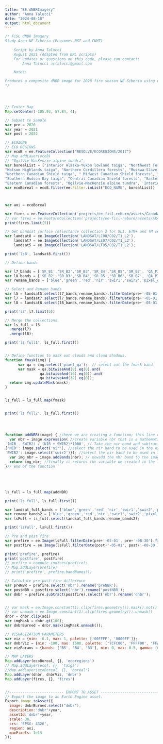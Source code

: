 ```yaml
---
title: "EE:dNBRImagery"
author: "Anna Talucci"
date: "2024-08-18"
output: html_document
---
```



```js
/* FiSL dNBR Imagery
Study Area NE Siberia (Ecozones NST and CKMT)
    
    Script by Anna Talucci  
    August 2021 (Adapted from ERL scripts)
    For updates or questions on this code, please can contact:  
        Anna Talucci actalucci@gmail.com

    Notes: 

Produces a composite dNBR image for 2020 fire season NE Siberia using extended assessment.
*/




// Center Map
Map.setCenter(-105.93, 57.84, 4);

// Subset to Sample
var pre = 2020
var year = 2021
var post = 2022

// ECOZONE 
// ECO REGIONS
var ecoB = ee.FeatureCollection("RESOLVE/ECOREGIONS/2017")
// Map.addLayer(ecoB)
// "Ogilvie-MacKenzie alpine tundra",
var borealList = ["Interior Alaska-Yukon lowland taiga", "Northwest Territories taiga",  
"Watson Highlands taiga", "Northern Cordillera forests", "Muskwa-Slave Lake taiga",
"Northern Canadian Shield taiga", " Midwest Canadian Shield forests", "Mid-Canada Boreal Plains forests",
"Southern Hudson Bay taiga", "Central Canadian Shield forests", "Eastern Canadian Shield taiga", 
"Eastern Canadian forests", "Ogilvie-MacKenzie alpine tundra", 'Interior Yukon-Alaska alpine tundra', 'Midwest Canadian Shield forests']
var ecoBoreal = ecoB.filter(ee.Filter.inList("ECO_NAME", borealList))



var aoi = ecoBoreal

var fires = ee.FeatureCollection('projects/ee-fisl-reburn/assets/CanadaFires4326Simp1986-2021')
// var fires = ee.FeatureCollection('projects/ee-fisl-reburn/assets/AK4326Fires1986-2021').filter(ee.Filter.inList('NA_L2NAME', ecoList)).filter(ee.Filter.eq("Year", year))
print(fires.limit(5))

// Get Landsat surface reflectance collection 2 for OLI, ETM+ and TM sensors.
var landsat8 = ee.ImageCollection('LANDSAT/LC08/C02/T1_L2'),
    landsat7 = ee.ImageCollection('LANDSAT/LE07/C02/T1_L2'),
    landsat5 = ee.ImageCollection('LANDSAT/LT05/C02/T1_L2');

print('ls8', landsat8.first())

// Define bands 

var l7_bands = ['SR_B1','SR_B2','SR_B3','SR_B4','SR_B5','SR_B7', 'QA_PIXEL']; // define landsat 7 bands, these also match landsat 5 bands
var l8_bands = ['SR_B2','SR_B3','SR_B4','SR_B5','SR_B6','SR_B7', 'QA_PIXEL']; // define landsat 8 bands
var rename_bands = ['blue','green','red','nir','swir1','swir2','pixel_qa']; //define how we will rename bands so that we can have the same bands across all landsat data - 5, 7, and 8

// Select and Rename bands
var l5 = landsat5.select(l7_bands,rename_bands).filterDate(pre+'-05-01', post+'-09-01').filterBounds(aoi); 
var l7 = landsat7.select(l7_bands,rename_bands).filterDate(pre+'-05-01', post+'-09-01').filterBounds(aoi); 
var l8 = landsat8.select(l8_bands,rename_bands).filterDate(pre+'-05-01', post+'-09-01').filterBounds(aoi); 

print('l7',l7.limit(5))

// Merge the collections.
var ls_full = l5
  .merge(l7)
  .merge(l8);

print('ls full1', ls_full.first()) 


// Define function to mask out clouds and cloud shadows.
function fmask(img) {
      var qa = img.select('pixel_qa');  // select out the fmask band
      var mask = qa.bitwiseAnd(8).eq(0).and(                                 // include shadow
                qa.bitwiseAnd(16).eq(0)).and(                               // include snow
                qa.bitwiseAnd(32).eq(0)); 
  return img.updateMask(mask);
}


ls_full = ls_full.map(fmask)


print('ls full2', ls_full.first()) 




function addNBR(image) { //here we are creating a function; this line defines the funtion, and the next three lines will define what the function does
  var nbr = image.expression( //create variable nbr that is a mathematical expression
'(NIR - SWIR2) / (NIR + SWIR2)*1000', // Take the nir band and subtract the swir2 band and divide that by the addition of the nir band and swir2 band; then multiple by 1000 to scale 
{'NIR': image.select('nir'), //select the nir band to be used in the expression
'SWIR2': image.select('swir2')}); //select the nir band to be used in the expression
  var img_nbr = image.addBands(nbr); // nowadd the nbr band to the image 
  return img_nbr; //finally it returns the variable we created in the line above
}// end of the function





ls_full = ls_full.map(addNBR)

print('ls full', ls_full.first()) 

var landsat_full_bands = ['blue','green','red','nir','swir1','swir2','pixel_qa','nir_1'];
var rename_bands2 = ['blue','green','red','nir','swir1','swir2','pixel_qa','nbr'];
var lsFull = ls_full.select(landsat_full_bands,rename_bands2); 

print('lsFull', lsFull.first())

// Pre and post fire
var prefire = ee.Image(lsFull.filterDate(pre+'-05-01', pre+'-08-30').filterBounds(aoi).sort('CLOUD_COVER_LAND').median())
var postfire = ee.Image(lsFull.filterDate(post+'-05-01', post+'-08-30').filterBounds(aoi).sort('CLOUD_COVER_LAND').median());

print('prefire', prefire)
print('postfire', postfire)
// prefire = compute_indices(prefire);
// Map.addLayer(prefire)
// print('prefire', prefire.bandNames())

// Calculate pre-post-fire difference 
var preNBR = prefire.select('nbr').rename('preNBR');
var postNBR = postfire.select('nbr').rename('postNBR');
var dnbr = prefire.subtract(postfire).select('nbr').rename('dnbr');


// var mask = ee.Image.constant(1).clip(fires.geometry()).mask().not()
// var unmask = ee.Image.constant(1).clip(fires.geometry()).unmask()
dnbr = dnbr.clip(aoi)
var imgMask = dnbr.gt(100);
var dnbrBurned = dnbr.mask(imgMask.unmask());

// VISUALIZATION PARAMETERS 
var viz = {min: -0.1, max: 1, palette: ['00FFFF', '0000FF']};
var dnbrViz = {min: -100, max: 1500, palette: ['7CFC00', 'FFFF00', 'FFA500', 'FF0000']};
var vizParams = {bands: ['B5', 'B4', 'B3'], min: 0, max: 0.5, gamma: [0.95, 1.1, 1] };

// MAP LAYERS
Map.addLayer(ecoBoreal, {}, 'ecoregions')
// Map.addLayer(ecoT, {}, 'taiga')
//Map.addLayer(ecoBoreal, {}, 'boreal')
Map.addLayer(dnbr, dnbrViz, 'dnbr')
Map.addLayer(fires, {}, 'fires')


//------------------------- EXPORT TO ASSET --------------------------------------//
// Export the image to an Earth Engine asset.
Export.image.toAsset({
  image: dnbrBurned.select("dnbr"),
  description:'dnbr'+year,
  assetId:'dnbr'+year,
  scale: 30,
  crs: 'EPSG: 4326',
  region: aoi,
  maxPixels: 1e13
});

```


